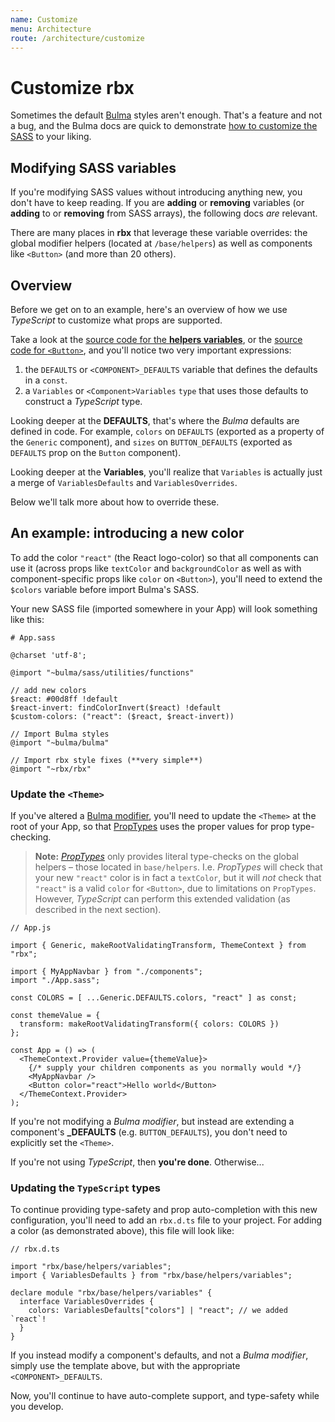 ```yaml
---
name: Customize
menu: Architecture
route: /architecture/customize
---
```


# Customize rbx

Sometimes the default [Bulma](https://bulma.io) styles aren't enough.
That's a feature and not a bug, and the Bulma docs are quick to demonstrate [how to customize the SASS](https://bulma.io/documentation/customize/) to your liking.

## Modifying SASS variables

If you're modifying SASS values without introducing anything new, you don't have to keep reading. If you are **adding** or **removing** variables (or **adding** to or **removing** from SASS arrays), the following docs _are_ relevant.

There are many places in **rbx** that leverage these variable overrides: the global modifier helpers (located at `/base/helpers`) as well as components like `<Button>` (and more than 20 others).

## Overview

Before we get on to an example, here's an overview of how we use _TypeScript_ to customize what props are supported.

Take a look at the [source code for the **helpers variables**](https://github.com/dfee/rbx/blob/master/src/base/helpers/variables.ts), or the [source code for `<Button>`](https://github.com/dfee/rbx/blob/master/src/elements/button/button.tsx), and you'll notice two very important expressions:

1. the `DEFAULTS` or `<COMPONENT>_DEFAULTS` variable that defines the defaults in a `const`.
2. a `Variables` or `<Component>Variables` `type` that uses those defaults to construct a _TypeScript_ type.

Looking deeper at the **DEFAULTS**, that's where the _Bulma_ defaults are defined in code.
For example, `colors` on `DEFAULTS` (exported as a property of the `Generic` component), and `sizes` on `BUTTON_DEFAULTS` (exported as `DEFAULTS` prop on the `Button` component).

Looking deeper at the **Variables**, you'll realize that `Variables` is actually just a merge of `VariablesDefaults` and `VariablesOverrides`.

Below we'll talk more about how to override these.

## An example: introducing a new color

To add the color `"react"` (the React logo-color) so that all components can use it (across props like `textColor` and `backgroundColor` as well as with component-specific props like `color` on `<Button>`), you'll need to extend the `$colors` variable before import Bulma's SASS.

Your new SASS file (imported somewhere in your App) will look something like this:

```
# App.sass

@charset 'utf-8';

@import "~bulma/sass/utilities/functions"

// add new colors
$react: #00d8ff !default
$react-invert: findColorInvert($react) !default
$custom-colors: ("react": ($react, $react-invert))

// Import Bulma styles
@import "~bulma/bulma"

// Import rbx style fixes (**very simple**)
@import "~rbx/rbx"
```

### Update the `<Theme>`

If you've altered a [Bulma modifier](https://bulma.io/documentation/modifiers/), you'll need to update the `<Theme>` at the root of your App, so that [PropTypes](https://www.npmjs.com/package/prop-types) uses the proper values for prop type-checking.

> **Note:** [_PropTypes_](https://www.npmjs.com/package/prop-types) only provides literal type-checks on the global helpers – those located in `base/helpers`. I.e. _PropTypes_ will check that your new `"react"` color is in fact a `textColor`, but it will _not_ check that `"react"` is a valid `color` for `<Button>`, due to limitations on `PropTypes`.
> However, _TypeScript_ can perform this extended validation (as described in the next section).

```
// App.js

import { Generic, makeRootValidatingTransform, ThemeContext } from "rbx";

import { MyAppNavbar } from "./components";
import "./App.sass";

const COLORS = [ ...Generic.DEFAULTS.colors, "react" ] as const;

const themeValue = {
  transform: makeRootValidatingTransform({ colors: COLORS })
};

const App = () => (
  <ThemeContext.Provider value={themeValue}>
    {/* supply your children components as you normally would */}
    <MyAppNavbar />
    <Button color="react">Hello world</Button>
  </ThemeContext.Provider>
);
```

If you're not modifying a _Bulma modifier_, but instead are extending a component's **\_DEFAULTS** (e.g. `BUTTON_DEFAULTS`), you don't need to explicitly set the `<Theme>`.

If you're not using _TypeScript_, then **you're done**. Otherwise...

### Updating the `TypeScript` types

To continue providing type-safety and prop auto-completion with this new configuration, you'll need to add an `rbx.d.ts` file to your project.
For adding a color (as demonstrated above), this file will look like:

```
// rbx.d.ts

import "rbx/base/helpers/variables";
import { VariablesDefaults } from "rbx/base/helpers/variables";

declare module "rbx/base/helpers/variables" {
  interface VariablesOverrides {
    colors: VariablesDefaults["colors"] | "react"; // we added `react`!
  }
}
```

If you instead modify a component's defaults, and not a _Bulma modifier_, simply use the template above, but with the appropriate `<COMPONENT>_DEFAULTS`.

Now, you'll continue to have auto-complete support, and type-safety while you develop.
